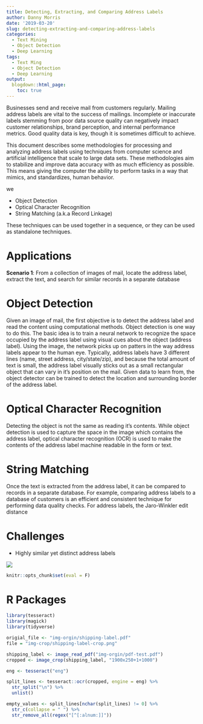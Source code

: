 ```yaml
---
title: Detecting, Extracting, and Comparing Address Labels
author: Danny Morris
date: '2019-03-20'
slug: detecting-extracting-and-comparing-address-labels
categories:
  - Text Mining
  - Object Detection
  - Deep Learning
tags:
  - Text Ming
  - Object Detection
  - Deep Learning
output: 
  blogdown::html_page:
    toc: true  
--- 
```


Businesses send and receive mail from customers regularly. Mailing address labels are vital to the success of mailings. Incomplete or inaccurate labels stemming from poor data source quality can negatively impact customer relationships, brand perception, and internal performance metrics. Good quality data is key, though it is sometimes difficult to achieve.

This document describes some methodologies for processing and analyzing address labels using techniques from computer science and artificial intelligence that scale to large data sets. These methodologies aim to stabilize and improve data accuracy with as much efficiency as possible. This means giving the computer the ability to perform tasks in a way that mimics, and standardizes, human behavior.

we

- Object Detection
- Optical Character Recognition
- String Matching (a.k.a Record Linkage)

These techniques can be used together in a sequence, or they can be used as standalone techniques. 

# Applications 

**Scenario 1**: From a collection of images of mail, locate the address label, extract the text, and search for similar records in a separate database

# Object Detection

Given an image of mail, the first objective is to detect the address label and read the content using computational methods. Object detection is one way to do this. The basic idea is to train a neural network to recognize the space occupied by the address label using visual cues about the object (address label). Using the image, the network picks up on patters in the way address labels appear to the human eye. Typically, address labels have 3 different lines (name, street address, city/state/zip), and because the total amount of text is small, the address label visually sticks out as a small rectangular object that can vary in it's position on the mail. Given data to learn from, the object detector can be trained to detect the location and surrounding border of the address label. 

# Optical Character Recognition

Detecting the object is not the same as reading it's contents. While object detection is used to capture the space in the image which contains the address label, optical character recognition (OCR) is used to make the contents of the address label machine readable in the form or text. 

# String Matching

Once the text is extracted from the address label, it can be compared to records in a separate database. For example, comparing address labels to a database of customers is an efficient and consistent technique for performing data quality checks. For address labels, the Jaro-Winkler edit distance

# Challenges

- Highly similar yet distinct address labels

![](/img/mail-addr.png)



```r
knitr::opts_chunk$set(eval = F)
```



# R Packages

```r
library(tesseract)
library(magick)
library(tidyverse)
```

```r
origial_file <- "img-orgin/shipping-label.pdf"
file = "img-crop/shipping-label-crop.png"

shipping_label <- image_read_pdf("img-orgin/pdf-test.pdf")
cropped <- image_crop(shipping_label, "1900x250+1+1000")

eng <- tesseract("eng")

split_lines <- tesseract::ocr(cropped, engine = eng) %>%
  str_split("\n") %>%
  unlist()

empty_values <- split_lines[nchar(split_lines) != 0] %>%
  str_c(collapse = " ") %>%
  str_remove_all(regex("[^[:alnum:]]"))

```